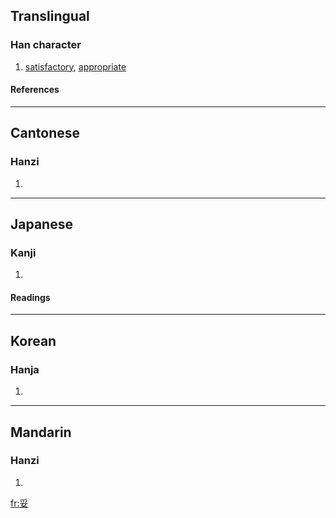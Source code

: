 ==Translingual==
===Han character===
{{Han char|rn=38|rad=女|as=04|sn=7|four=2040<sub>4</sub>|canj=月女 (BV)|ids=⿱[[爫]][[女]]}}
# [[satisfactory]], [[appropriate]]
====References====
{{Han ref|kx=0257.060|dkj=06107|dj=0521.180|hdz=21032.020|uh=59A5|ud=22949|bh=A7B4|bd=42932}}
----

==Cantonese==
===Hanzi===
{{yue-hanzi|jyut=|y=to5}}
# {{defn|Cantonese}}
----
==Japanese==
===Kanji===
{{ja-kanji|grade=c|rs=女04}}
# {{defn|Japanese}} 
====Readings====
{{ja-readings|on=[[だ]] (da), [[た]] (ta)|kun=[[やすい]] (yasui), [[おだやか]] (odayaka)}}
----
==Korean==
===Hanja===
{{ko-hanja|hangeul=타|rv=ta|mr=t'a}}
# {{defn|Korean}}
----
==Mandarin==
===Hanzi===
{{cmn-hanzi|pin=[[tuǒ]] ([[tuo3]])|wg=t'o<sup>3</sup>}}
# {{defn|Mandarin}}

[[fr:妥]]